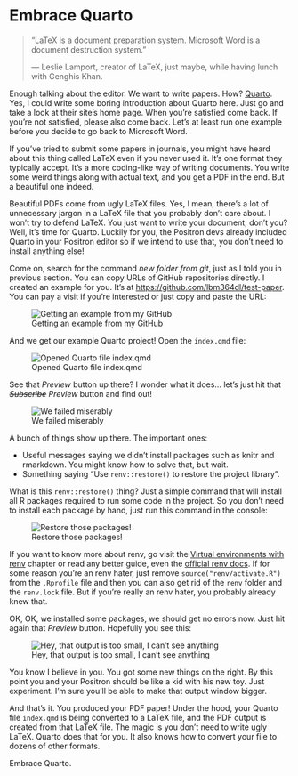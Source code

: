 # Embrace Quarto

:::{.right-quote}
> "LaTeX is a document preparation system. Microsoft Word is a document destruction system."
>
> — Leslie Lamport, creator of LaTeX, just maybe, while having lunch with Genghis Khan.
:::

Enough talking about the editor. We want to write papers. How? [Quarto](https://quarto.org/). Yes, I could write some boring introduction about Quarto here. Just go and take a look at their site's home page. When you're satisfied come back. If you're not satisfied, please also come back. Let's at least run one example before you decide to go back to Microsoft Word.

If you've tried to submit some papers in journals, you might have heard about this thing called LaTeX even if you never used it. It's one format they typically accept. It's a more coding-like way of writing documents. You write some weird things along with actual text, and you get a PDF in the end. But a beautiful one indeed.

Beautiful PDFs come from ugly LaTeX files. Yes, I mean, there's a lot of unnecessary jargon in a LaTeX file that you probably don't care about. I won't try to defend LaTeX. You just want to write your document, don't you? Well, it's time for Quarto. Luckily for you, the Positron devs already included Quarto in your Positron editor so if we intend to use that, you don't need to install anything else!

Come on, search for the command _new folder from git_, just as I told you in previous section. You can copy URLs of GitHub repositories directly. I created an example for you. It's at <https://github.com/lbm364dl/test-paper>. You can pay a visit if you're interested or just copy and paste the URL:

![Getting an example from my GitHub](imgs/new_folder_from_git.png)

And we get our example Quarto project! Open the `index.qmd` file:

![Opened Quarto file index.qmd](imgs/open_index_qmd.png)

See that _Preview_ button up there? I wonder what it does... let's just hit that ~~_Subscribe_~~ _Preview_ button and find out!

![We failed miserably](imgs/error_no_installed_packages.png)

A bunch of things show up there. The important ones:

- Useful messages saying we didn't install packages such as knitr and rmarkdown. You might know how to solve that, but wait.
- Something saying "Use `renv::restore()` to restore the project library".

What is this `renv::restore()` thing? Just a simple command that will install all R packages required to run some code in the project. So you don't need to install each package by hand, just run this command in the console:

![Restore those packages!](imgs/renv_restore.png)

If you want to know more about renv, go visit the [Virtual environments with renv](#virtual-environments-with-renv) chapter or read any better guide, even the [official renv docs](https://rstudio.github.io/renv/articles/renv.html). If for some reason you're an renv hater, just remove `source("renv/activate.R")` from the `.Rprofile` file and then you can also get rid of the `renv` folder and the `renv.lock` file. But if you're really an renv hater, you probably already knew that.

OK, OK, we installed some packages, we should get no errors now. Just hit again that _Preview_ button. Hopefully you see this:

![Hey, that output is too small, I can't see anything](imgs/quarto_preview_output.png)

You know I believe in you. You got some new things on the right. By this point you and your Positron should be like a kid with his new toy. Just experiment. I'm sure you'll be able to make that output window bigger. 

And that's it. You produced your PDF paper! Under the hood, your Quarto file `index.qmd` is being converted to a LaTeX file, and the PDF output is created from that LaTeX file. The magic is you don't need to write ugly LaTeX. Quarto does that for you. It also knows how to convert your file to dozens of other formats.

Embrace Quarto.
